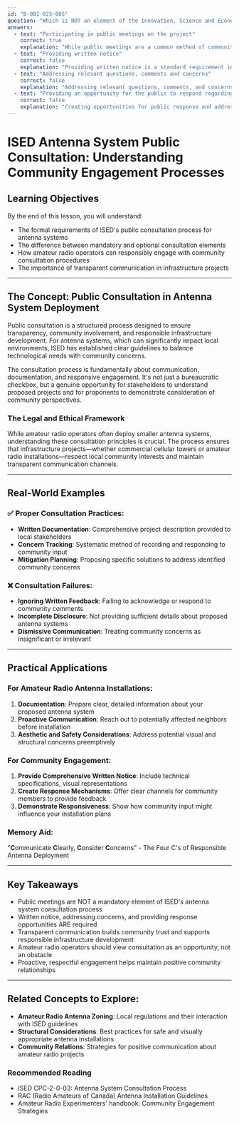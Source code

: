 ```yaml
---
id: "B-001-023-005"
question: "Which is NOT an element of the Innovation, Science and Economic Development Canada public consultation process for antenna systems?"
answers:
  - text: "Participating in public meetings on the project"
    correct: true
    explanation: "While public meetings are a common method of community engagement, they are NOT a mandatory element of ISED's public consultation process for antenna systems. The key requirements involve providing written notice, addressing concerns in writing, and offering opportunities for public response, but actual physical meeting attendance is not a formal requirement of the consultation framework."
  - text: "Providing written notice"
    correct: false
    explanation: "Providing written notice is a standard requirement in ISED's antenna system consultation process. This notice must include details about the proposed antenna system, its location, height, and potential community impact, allowing stakeholders to understand and potentially comment on the project before implementation."
  - text: "Addressing relevant questions, comments and concerns"
    correct: false
    explanation: "Addressing relevant questions, comments, and concerns is a critical element of ISED's public consultation process. Proponents must demonstrate that they have seriously considered and responded to community feedback about the proposed antenna system, showing a commitment to transparent and responsive communication."
  - text: "Providing an opportunity for the public to respond regarding measures to address reasonable and relevant concerns"
    correct: false
    explanation: "Creating opportunities for public response and addressing reasonable concerns is a key component of ISED's consultation framework. This ensures that community members have a meaningful chance to provide input and see how their concerns might be mitigated in the antenna system's design or implementation."
---
```


# ISED Antenna System Public Consultation: Understanding Community Engagement Processes

## Learning Objectives
By the end of this lesson, you will understand:
- The formal requirements of ISED's public consultation process for antenna systems
- The difference between mandatory and optional consultation elements
- How amateur radio operators can responsibly engage with community consultation procedures
- The importance of transparent communication in infrastructure projects

---

## The Concept: Public Consultation in Antenna System Deployment

Public consultation is a structured process designed to ensure transparency, community involvement, and responsible infrastructure development. For antenna systems, which can significantly impact local environments, ISED has established clear guidelines to balance technological needs with community concerns.

The consultation process is fundamentally about communication, documentation, and responsive engagement. It's not just a bureaucratic checkbox, but a genuine opportunity for stakeholders to understand proposed projects and for proponents to demonstrate consideration of community perspectives.

### The Legal and Ethical Framework

While amateur radio operators often deploy smaller antenna systems, understanding these consultation principles is crucial. The process ensures that infrastructure projects—whether commercial cellular towers or amateur radio installations—respect local community interests and maintain transparent communication channels.

---

## Real-World Examples

### ✅ Proper Consultation Practices:
- **Written Documentation**: Comprehensive project description provided to local stakeholders
- **Concern Tracking**: Systematic method of recording and responding to community input
- **Mitigation Planning**: Proposing specific solutions to address identified community concerns

### ❌ Consultation Failures:
- **Ignoring Written Feedback**: Failing to acknowledge or respond to community comments
- **Incomplete Disclosure**: Not providing sufficient details about proposed antenna systems
- **Dismissive Communication**: Treating community concerns as insignificant or irrelevant

---

## Practical Applications

### For Amateur Radio Antenna Installations:
1. **Documentation**: Prepare clear, detailed information about your proposed antenna system
2. **Proactive Communication**: Reach out to potentially affected neighbors before installation
3. **Aesthetic and Safety Considerations**: Address potential visual and structural concerns preemptively

### For Community Engagement:
1. **Provide Comprehensive Written Notice**: Include technical specifications, visual representations
2. **Create Response Mechanisms**: Offer clear channels for community members to provide feedback
3. **Demonstrate Responsiveness**: Show how community input might influence your installation plans

### Memory Aid:
"**C**ommunicate **C**learly, **C**onsider **C**oncerns" - The Four C's of Responsible Antenna Deployment

---

## Key Takeaways

- Public meetings are NOT a mandatory element of ISED's antenna system consultation process
- Written notice, addressing concerns, and providing response opportunities ARE required
- Transparent communication builds community trust and supports responsible infrastructure development
- Amateur radio operators should view consultation as an opportunity, not an obstacle
- Proactive, respectful engagement helps maintain positive community relationships

---

## Related Concepts to Explore:
- **Amateur Radio Antenna Zoning**: Local regulations and their interaction with ISED guidelines
- **Structural Considerations**: Best practices for safe and visually appropriate antenna installations
- **Community Relations**: Strategies for positive communication about amateur radio projects

### Recommended Reading
- ISED CPC-2-0-03: Antenna System Consultation Process
- RAC (Radio Amateurs of Canada) Antenna Installation Guidelines
- Amateur Radio Experimenters' handbook: Community Engagement Strategies